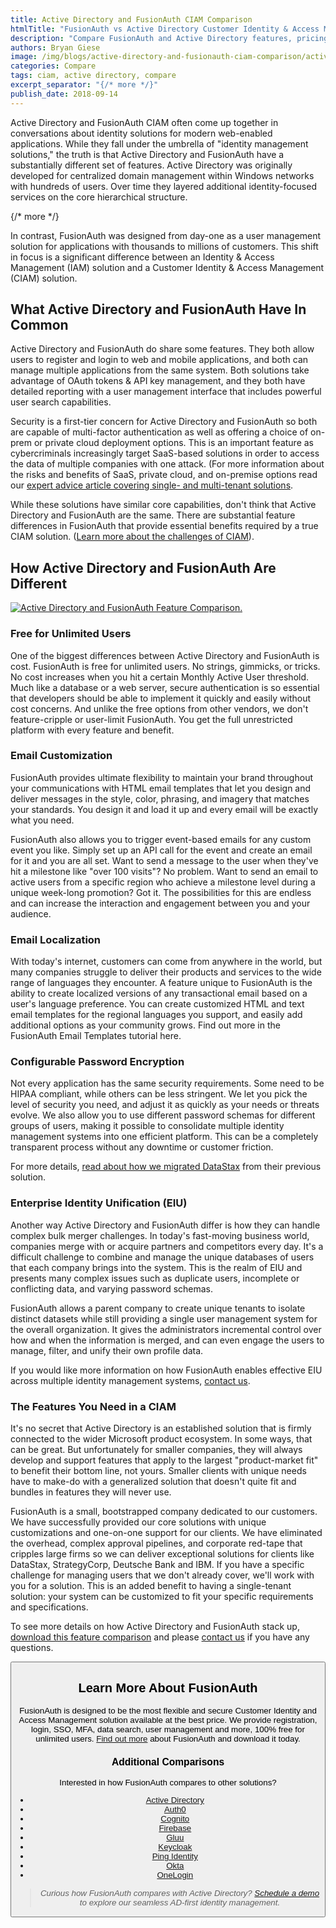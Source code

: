 ```yaml
---
title: Active Directory and FusionAuth CIAM Comparison
htmlTitle: "FusionAuth vs Active Directory Customer Identity & Access Management"
description: "Compare FusionAuth and Active Directory features, pricing, and deployment options to see which fits your CIAM needs."
authors: Bryan Giese
image: /img/blogs/active-directory-and-fusionauth-ciam-comparison/active-directory-and-fusionauth-comparison.jpg
categories: Compare
tags: ciam, active directory, compare
excerpt_separator: "{/* more */}"
publish_date: 2018-09-14
---
```


Active Directory and FusionAuth CIAM often come up together in conversations about identity solutions for modern web-enabled applications. While they fall under the umbrella of "identity management solutions," the truth is that Active Directory and FusionAuth have a substantially different set of features. Active Directory was originally developed for centralized domain management within Windows networks with hundreds of users. Over time they layered additional identity-focused services on the core hierarchical structure.

{/* more */}

In contrast, FusionAuth was designed from day-one as a user management solution for applications with thousands to millions of customers. This shift in focus is a significant difference between an Identity & Access Management (IAM) solution and a Customer Identity & Access Management (CIAM) solution.

## What Active Directory and FusionAuth Have In Common

Active Directory and FusionAuth do share some features. They both allow users to register and login to web and mobile applications, and both can manage multiple applications from the same system. Both solutions take advantage of OAuth tokens & API key management, and they both have detailed reporting with a user management interface that includes powerful user search capabilities.

Security is a first-tier concern for Active Directory and FusionAuth so both are capable of multi-factor authentication as well as offering a choice of on-prem or private cloud deployment options. This is an important feature as cybercriminals increasingly target SaaS-based solutions in order to access the data of multiple companies with one attack. (For more information about the risks and benefits of SaaS, private cloud, and on-premise options read our [expert advice article covering single- and multi-tenant solutions](/learn/expert-advice/identity-basics/multi-tenancy-vs-single-tenant-idaas-solutions "Read more about single- and multi-tenant identity solutions").

While these solutions have similar core capabilities, don't think that Active Directory and FusionAuth are the same. There are substantial feature differences in FusionAuth that provide essential benefits required by a true CIAM solution. ([Learn more about the challenges of CIAM](/articles/ciam/challenges-of-ciam "Learn more about CIAM")).

## How Active Directory and FusionAuth Are Different

[![Active Directory and FusionAuth Feature Comparison.](/img/blogs/active-directory-and-fusionauth-ciam-comparison/active-directory-fusionauth-compare-sample.png)](/resources/fusionauth-vs-active-directory.pdf)

### Free for Unlimited Users

One of the biggest differences between Active Directory and FusionAuth is cost. FusionAuth is free for unlimited users. No strings, gimmicks, or tricks. No cost increases when you hit a certain Monthly Active User threshold. Much like a database or a web server, secure authentication is so essential that developers should be able to implement it quickly and easily without cost concerns. And unlike the free options from other vendors, we don't feature-cripple or user-limit FusionAuth. You get the full unrestricted platform with every feature and benefit.

### Email Customization

FusionAuth provides ultimate flexibility to maintain your brand throughout your communications with HTML email templates that let you design and deliver messages in the style, color, phrasing, and imagery that matches your standards. You design it and load it up and every email will be exactly what you need.

FusionAuth also allows you to trigger event-based emails for any custom event you like. Simply set up an API call for the event and create an email for it and you are all set. Want to send a message to the user when they've hit a milestone like "over 100 visits"? No problem. Want to send an email to active users from a specific region who achieve a milestone level during a unique week-long promotion? Got it. The possibilities for this are endless and can increase the interaction and engagement between you and your audience.

### Email Localization

With today's internet, customers can come from anywhere in the world, but many companies struggle to deliver their products and services to the wide range of languages they encounter. A feature unique to FusionAuth is the ability to create localized versions of any transactional email based on a user's language preference. You can create customized HTML and text email templates for the regional languages you support, and easily add additional options as your community grows. Find out more in the FusionAuth Email Templates tutorial here.

### Configurable Password Encryption

Not every application has the same security requirements. Some need to be HIPAA compliant, while others can be less stringent. We let you pick the level of security you need, and adjust it as quickly as your needs or threats evolve. We also allow you to use different password schemas for different groups of users, making it possible to consolidate multiple identity management systems into one efficient platform. This can be a completely transparent process without any downtime or customer friction.

For more details, [read about how we migrated DataStax](/resources/datastax-case-study.pdf "Read about DataStax migration") from their previous solution.

### Enterprise Identity Unification (EIU)

Another way Active Directory and FusionAuth differ is how they can handle complex bulk merger challenges. In today's fast-moving business world, companies merge with or acquire partners and competitors every day. It's a difficult challenge to combine and manage the unique databases of users that each company brings into the system. This is the realm of EIU and presents many complex issues such as duplicate users, incomplete or conflicting data, and varying password schemas.

FusionAuth allows a parent company to create unique tenants to isolate distinct datasets while still providing a single user management system for the overall organization. It gives the administrators incremental control over how and when the information is merged, and can even engage the users to manage, filter, and unify their own profile data.

If you would like more information on how FusionAuth enables effective EIU across multiple identity management systems, [contact us](/contact "Contact us today!").

### The Features You Need in a CIAM

It's no secret that Active Directory is an established solution that is firmly connected to the wider Microsoft product ecosystem. In some ways, that can be great. But unfortunately for smaller companies, they will always develop and support features that apply to the largest "product-market fit" to benefit their bottom line, not yours. Smaller clients with unique needs have to make-do with a generalized solution that doesn't quite fit and bundles in features they will never use.

FusionAuth is a small, bootstrapped company dedicated to our customers. We have successfully provided our core solutions with unique customizations and one-on-one support for our clients. We have eliminated the overhead, complex approval pipelines, and corporate red-tape that cripples large firms so we can deliver exceptional solutions for clients like DataStax, StrategyCorp, Deutsche Bank and IBM. If you have a specific challenge for managing users that we don't already cover, we'll work with you for a solution. This is an added benefit to having a single-tenant solution: your system can be customized to fit your specific requirements and specifications.

To see more details on how Active Directory and FusionAuth stack up, [download this feature comparison](/resources/fusionauth-vs-active-directory.pdf "Active Directory and FusionAuth Feature Comparison") and please [contact us](/contact "Contact Us") if you have any questions.

<Button href="/resources/fusionauth-vs-active-directory.pdf" label="Download the Active Directory and FusionAuth Feature Comparison" />

## Learn More About FusionAuth
FusionAuth is designed to be the most flexible and secure Customer Identity and Access Management solution available at the best price. We provide registration, login, SSO, MFA, data search, user management and more, 100% free for unlimited users. [Find out more](/ "FusionAuth Home") about FusionAuth and download it today.

### Additional Comparisons

Interested in how FusionAuth compares to other solutions?
- [Active Directory](/blog/2018/09/14/active-directory-and-fusionauth-ciam-comparison "Active Directory and FusionAuth")
- [Auth0](/blog/2018/10/19/auth0-and-fusionauth-a-tale-of-two-solutions "Auth0 and FusionAuth")
- [Cognito](/blog/2018/09/18/amazon-cognito-and-fusionauth-comparison "Amazon Cognito and FusionAuth")
- [Firebase](/blog/2018/10/02/firebase-and-fusionauth-ciam-comparison "Firebase and FusionAuth")
- [Gluu](/blog/2019/07/16/gluu-fusionauth-compare-identity-management-solutions "Gluu and FusionAuth")
- [Keycloak](/blog/2019/03/06/keycloak-fusionauth-comparison "Keycloak and FusionAuth")
- [Ping Identity](/blog/2018/10/08/quick-comparison-ping-identity-and-fusionauth "Ping Identity and FusionAuth")
- [Okta](/blog/2018/10/16/8-things-to-know-about-okta-and-fusionauth "Okta and FusionAuth")
- [OneLogin](/blog/2018/10/12/onelogin-and-fusionauth "OneLogin and FusionAuth")

> _Curious how FusionAuth compares with Active Directory? [Schedule a demo](/contact) to explore our seamless AD-first identity management._
